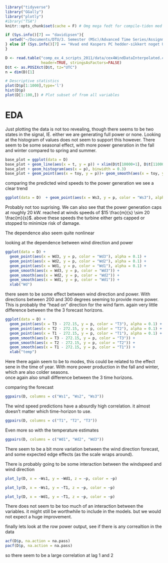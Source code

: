 

```r
library("tidyverse")
library("GGally")
library("plotly")
#ibrary("TSA")
knitr::opts_chunk$set(cache = F) # Omg mega fedt for compile-tiden med cache=TRUE <3
```


```r
if (Sys.info()[7] == "davidipsen"){
  setwd("~/Documents/DTU/3. Semester (MSc)/Advanced Time Series/Assignments (!)/4-Assignment")
} else if (Sys.info()[7] == "Hvad end Kaspers PC hedder-sikkert noget UNIX-hejs ^_^"){
}

D <- read.table("comp_ex_4_scripts_2011/data/cex4WindDataInterpolated.csv", sep=",",
                header=TRUE, stringsAsFactors=FALSE)
D$t <- as.POSIXct(D$t, tz="UTC")
n = dim(D)[1]

# Descriptive statistics
plot(D$p[1:1000],type='l')
hist(D$p)
plot(D[1:100,]) # Plot subset of from all variables
```

# EDA

Just plotting the data is not too revealing, though there seems to be two states in the signal, IE. either we are generating full power or none. Looking at the histogram of values does not seem to support this however. There seem to be some seasonal effect, with more power generation in the fall and winter compared to spring and summer.

```r
base_plot = ggplot(data = D)
base_plot + geom_line(aes(x = t, y = p)) + xlim(D$t[10000+1], D$t[11000])
base_plot + geom_histogram(aes(x = p), binwidth = 0.3)
base_plot + geom_point(aes(x = toy, y = p))+ geom_smooth(aes(x = toy, y = p))

```

comparing the predicted wind speeds to the power generation we see a clear trend

```r
ggplot(data = D)  + geom_point(aes(x = Ws3, y = p, color = "Ws3"), alpha = 0.1) + geom_point(aes(x = Ws2, y = p, color = "Ws2"), alpha = 0.1) + geom_point(aes(x = Ws1, y = p, color = "Ws1"), alpha = 0.1) + xlab("Ws")
```

Probably not too suprising. We can also see that the power generation caps at roughly 20 kW. reached at winds speeds of $15 \frac{m}{s} \sim 20 \frac{m}{s}$. above these speeds the turbine either gets capped or stopped to minimize risk of damage.

The dependence also seem quite nonlinear  
  
looking at the dependence between wind direction and power
```r
ggplot(data = D) +
  geom_point(aes(x = Wd3, y = p, color = "Wd3"), alpha = 0.1) +
  geom_point(aes(x = Wd2, y = p, color = "Wd2"), alpha = 0.1) +
  geom_point(aes(x = Wd1, y = p, color = "Wd1"), alpha = 0.1) +
  geom_smooth(aes(x = Wd3, y = p, color = "Wd3")) +
  geom_smooth(aes(x = Wd2, y = p, color = "Wd2")) +
  geom_smooth(aes(x = Wd1, y = p, color = "Wd1")) +
  xlab("Wd")
```

there seem to be some effect between wind direction and power. With directions between 200 and 300 degrees seeming to provide more power. This is probably the "head on" direction for the wind farm. again very little difference between the the 3 forecast horizons.

```r
ggplot(data = D) +
  geom_point(aes(x = T3 - 272.15, y = p, color = "T3"), alpha = 0.1) +
  geom_point(aes(x = T2 - 272.15, y = p, color = "T2"), alpha = 0.1) +
  geom_point(aes(x = T1 - 272.15, y = p, color = "T1"), alpha = 0.1) +
  geom_smooth(aes(x = T3 - 272.15, y = p, color = "T3")) +
  geom_smooth(aes(x = T2 - 272.15, y = p, color = "T2")) +
  geom_smooth(aes(x = T1 - 272.15, y = p, color = "T1")) +
  xlab("temp")
```
Here there again seem to be to modes, this could be related to the effect sene in the time of year. With more power production in the fall and winter, which are also colder seasons.  
once again also small difference between the 3 time horizons.

comparing the forecast
```r
ggpairs(D, columns = c("Ws1", "Ws2", "Ws3"))

```
The wind speed predictions have a absurdly high correlation. it almost doesn't matter which time-horizon to use.

```r
ggpairs(D, columns = c("T1", "T2", "T3"))
```
Even more so with the temperature estimates

```r
ggpairs(D, columns = c("Wd1", "Wd2", "Wd3"))
```
There seem to be a bit more variation between the wind direction forecast, and some expected edge effects (as the scale wraps around).

There is probably going to be some interaction between the windspeed and wind direction
```r
plot_ly(D, x = ~Ws1, y = ~Wd1, z = ~p, color = ~p)
```

```r
plot_ly(D, x = ~Ws1, y = ~T1, z = ~p, color = ~p)
```

```r
plot_ly(D, x = ~Wd1, y = ~T1, z = ~p, color = ~p)
```
There does not seem to be too much of an interaction between the variables. it might still be worthwhile to include in the models. but we would not expect a huge improvement.

finally lets look at the row power output, see if there is any correaltion in the data

```r
acf(D$p, na.action = na.pass)
pacf(D$p, na.action = na.pass)
```
so there seem to be a large correlation at lag 1 and 2




